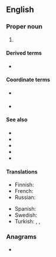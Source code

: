 {{also|nafta}}
==English==
{{wikipedia}}

===Proper noun===
{{en-proper noun}}

# {{acronym of|[[North American]] [[free trade|Free Trade]] [[agreement|Agreement]]|lang=en}} {{gloss|FTA 2.0}}

====Derived terms====
* {{l|en|Nafta}} {{qualifier|used in British press, not used in North America}}

====Coordinate terms====
* {{l|en|FTA}} {{gloss|NAFTA 0.0}}
* {{l|en|USMCA}} {{gloss|NAFTA 2.0}}

====See also====
* {{l|en|FTAA|gloss=Free Trade Agreement of the Americas}}
* {{l|en|CETA|gloss=Canada-Europe Trade Agreement}}
* {{l|en|TPP|gloss=Trans-Pacific Partnership}}
* {{l|en|GATT|gloss=General Agreement on Tariffs and Trade}}
* {{l|en|WTO|gloss=World Trade Organization}}

====Translations====
{{trans-top|North American Free Trade Agreement}}
* Finnish: {{t|fi|NAFTA}}
* French: {{t|fr|ALÉNA}}
* Russian: {{t+|ru|НА́ФТА|f}}
{{trans-mid}}
* Spanish: {{t|es|TLCAN}}
* Swedish: {{t+|sv|NAFTA}}
* Turkish: {{t|tr|KASTA}}, {{t|tr|KAÜSTA}}, {{t|tr|NAFTA}}
{{trans-bottom}}

===Anagrams===
* {{anagrams|en|Fanta}}